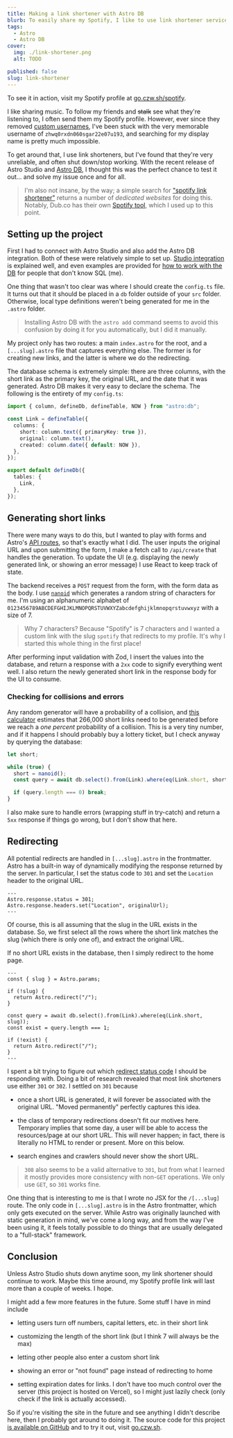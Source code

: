 ```yaml
---
title: Making a link shortener with Astro DB
blurb: To easily share my Spotify, I like to use link shortener services. I got tired of how they always stopped working, so like any other sane person, I wrote my own.
tags:
  - Astro
  - Astro DB
cover:
  img: ./link-shortener.png
  alt: TODO

published: false
slug: link-shortener
---
```


To see it in action, visit my Spotify profile at [go.czw.sh/spotify](https://go.czw.sh/spotify).

I like sharing music. To follow my friends and ~~stalk~~ see what they're listening to, I often send them my Spotify profile. However, ever since they removed [custom usernames](https://community.spotify.com/t5/Accounts/Spotify-Username-Completely-Random/td-p/4392395#), I've been stuck with the very memorable username of `zhwq0rxdn060sgar22e07u193`, and searching for my display name is pretty much impossible.

To get around that, I use link shorteners, but I've found that they're very unreliable, and often shut down/stop working. With the recent release of Astro Studio and [Astro DB](https://astro.build/db/), I thought this was the perfect chance to test it out... and solve my issue once and for all.

> I'm also not insane, by the way; a simple search for ["spotify link shortener"](https://duckduckgo.com/?q=spotify+link+shortener) returns a number of _dedicated websites_ for doing this. Notably, Dub.co has their own [Spotify tool](https://dub.co/tools/spotify-link-shortener), which I used up to this point.

## Setting up the project

First I had to connect with Astro Studio and also add the Astro DB integration. Both of these were relatively simple to set up. [Studio integration](https://docs.astro.build/en/recipes/studio/) is explained well, and even examples are provided for [how to work with the DB](https://docs.astro.build/en/guides/astro-db/) for people that don't know SQL (me).

One thing that wasn't too clear was where I should create the `config.ts` file. It turns out that it should be placed in a `db` folder outside of your `src` folder. Otherwise, local type definitions weren't being generated for me in the `.astro` folder.

> Installing Astro DB with the `astro add` command seems to avoid this confusion by doing it for you automatically, but I did it manually.

My project only has two routes: a main `index.astro` for the root, and a `[...slug].astro` file that captures everything else. The former is for creating new links, and the latter is where we do the redirecting.

The database schema is extremely simple: there are three columns, with the short link as the primary key, the original URL, and the date that it was generated. Astro DB makes it very easy to declare the schema. The following is the entirety of my `config.ts`:

```ts
import { column, defineDb, defineTable, NOW } from "astro:db";

const Link = defineTable({
  columns: {
    short: column.text({ primaryKey: true }),
    original: column.text(),
    created: column.date({ default: NOW }),
  },
});

export default defineDb({
  tables: {
    Link,
  },
});
```

## Generating short links

There were many ways to do this, but I wanted to play with forms and Astro's [API routes](https://docs.astro.build/en/guides/endpoints/#server-endpoints-api-routes), so that's exactly what I did. The user inputs the original URL and upon submitting the form, I make a fetch call to `/api/create` that handles the generation. To update the UI (e.g. displaying the newly generated link, or showing an error message) I use React to keep track of state.

The backend receives a `POST` request from the form, with the form data as the body. I use [`nanoid`](https://github.com/ai/nanoid) which generates a random string of characters for me. I'm using an alphanumeric alphabet of `0123456789ABCDEFGHIJKLMNOPQRSTUVWXYZabcdefghijklmnopqrstuvwxyz` with a size of 7.

> Why 7 characters? Because "Spotify" is 7 characters and I wanted a custom link with the slug `spotify` that redirects to my profile. It's why I started this whole thing in the first place!

After performing input validation with Zod, I insert the values into the database, and return a response with a `2xx` code to signify everything went well. I also return the newly generated short link in the response body for the UI to consume.

### Checking for collisions and errors

Any random generator will have a probability of a collision, and [this calculator](https://zelark.github.io/nano-id-cc/) estimates that 266,000 short links need to be generated before we reach a _one percent_ probability of a collision. This is a very tiny number, and if it happens I should probably buy a lottery ticket, but I check anyway by querying the database:

```js
let short;

while (true) {
  short = nanoid();
  const query = await db.select().from(Link).where(eq(Link.short, short));

  if (query.length === 0) break;
}
```

I also make sure to handle errors (wrapping stuff in try-catch) and return a `5xx` response if things go wrong, but I don't show that here.

## Redirecting

All potential redirects are handled in `[...slug].astro` in the frontmatter. Astro has a built-in way of dynamically modifying the response returned by the server. In particular, I set the status code to `301` and set the `Location` header to the original URL.

```astro
---
Astro.response.status = 301;
Astro.response.headers.set("Location", originalUrl);
---
```

Of course, this is all assuming that the slug in the URL exists in the database. So, we first select all the rows where the short link matches the slug (which there is only one of), and extract the original URL.

If no short URL exists in the database, then I simply redirect to the home page.

```astro
---
const { slug } = Astro.params;

if (!slug) {
  return Astro.redirect("/");
}

const query = await db.select().from(Link).where(eq(Link.short, slug));
const exist = query.length === 1;

if (!exist) {
  return Astro.redirect("/");
}
---
```

I spent a bit trying to figure out which [redirect status code](https://developer.mozilla.org/en-US/docs/Web/HTTP/Redirections) I should be responding with. Doing a bit of research revealed that most link shorteners use either `301` or `302`. I settled on `301` because

- once a short URL is generated, it will forever be associated with the original URL. "Moved permanently" perfectly captures this idea.

- the class of temporary redirections doesn't fit our motives here. Temporary implies that some day, a user will be able to access the resources/page at our short URL. This will never happen; in fact, there is literally no HTML to render or present. More on this below.

- search engines and crawlers should never show the short URL.

> `308` also seems to be a valid alternative to `301`, but from what I learned it mostly provides more consistency with non-`GET` operations. We only use `GET`, so `301` works fine.

One thing that is interesting to me is that I wrote no JSX for the `/[...slug]` route. The only code in `[...slug].astro` is in the Astro frontmatter, which only gets executed on the server. While Astro was originally launched with static generation in mind, we've come a long way, and from the way I've been using it, it feels totally possible to do things that are usually delegated to a "full-stack" framework.

## Conclusion

Unless Astro Studio shuts down anytime soon, my link shortener should continue to work. Maybe this time around, my Spotify profile link will last more than a couple of weeks. I hope.

I might add a few more features in the future. Some stuff I have in mind include

- letting users turn off numbers, capital letters, etc. in their short link

- customizing the length of the short link (but I think 7 will always be the max)

- letting other people also enter a custom short link

- showing an error or "not found" page instead of redirecting to home

- setting expiration dates for links. I don't have too much control over the server (this project is hosted on Vercel), so I might just lazily check (only check if the link is actually accessed).

So if you're visiting the site in the future and see anything I didn't describe here, then I probably got around to doing it. The source code for this project [is available on GitHub](https://github.com/aczw/link-shortener) and to try it out, visit [go.czw.sh](https://go.czw.sh/).

